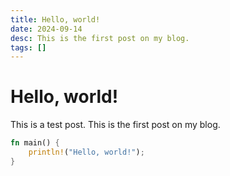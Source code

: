 ```yaml
---
title: Hello, world!
date: 2024-09-14
desc: This is the first post on my blog.
tags: []
---
```


# Hello, world!

This is a test post. This is the first post on my blog.

```rust
fn main() {
    println!("Hello, world!");
}
```
